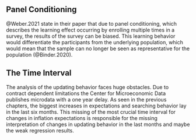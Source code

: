 ## Panel Conditioning

@Weber.2021 state in their paper that due to panel conditioning, which describes the learning effect occurring by enrolling multiple times in a survey, the results of the survey can be biased. This learning behavior would differentiate the participants from the underlying population, which would mean that the sample can no longer be seen as representative for the population (@Binder.2020).

## The Time Interval

The analysis of the updating behavior faces huge obstacles. Due to contract dependent limitations the Center for Microeconomic Data publishes microdata with a one year delay. As seen in the previous chapters, the biggest increases in expectations and searching behavior lay in the last six months. This missing of the most crucial time interval for changes in inflation expectations is responsible for the missing interpretation of changes in updating behavior in the last months and maybe the weak regression results.